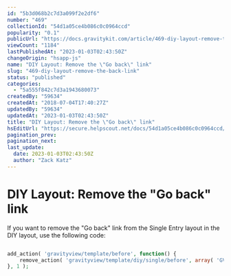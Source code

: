 ```yaml
---
id: "5b3d068b2c7d3a099f2e2df6"
number: "469"
collectionId: "54d1a05ce4b086c0c0964ccd"
popularity: "0.1"
publicUrl: "https://docs.gravitykit.com/article/469-diy-layout-remove-the-back-link"
viewCount: "1184"
lastPublishedAt: "2023-01-03T02:43:50Z"
changeOrigin: "hsapp-js"
name: "DIY Layout: Remove the \"Go back\" link"
slug: "469-diy-layout-remove-the-back-link"
status: "published"
categories: 
  - "5a555f842c7d3a1943680073"
createdBy: "59634"
createdAt: "2018-07-04T17:40:27Z"
updatedBy: "59634"
updatedAt: "2023-01-03T02:43:50Z"
title: "DIY Layout: Remove the \"Go back\" link"
hsEditUrl: "https://secure.helpscout.net/docs/54d1a05ce4b086c0c0964ccd/article/5b3d068b2c7d3a099f2e2df6"
pagination_prev: 
pagination_next: 
last_update:
  date: 2023-01-03T02:43:50Z
  author: "Zack Katz"
---
```


# DIY Layout: Remove the "Go back" link

If you want to remove the "Go back" link from the Single Entry layout in the DIY layout, use the following code:

```php

add_action( 'gravityview/template/before', function() {
	remove_action( 'gravityview/template/diy/single/before', array( 'GV\Entry_DIY_Template', 'back_link' ) );
}, 1 );
```